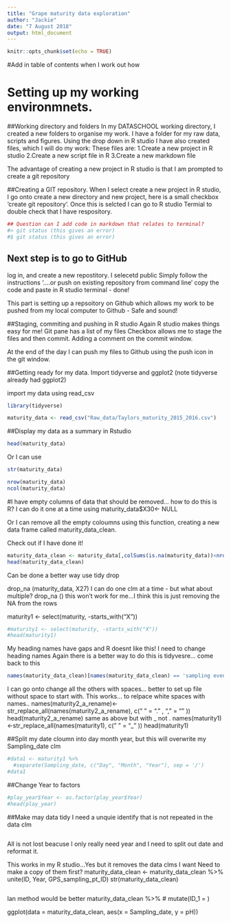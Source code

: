 ```yaml
---
title: "Grape maturity data exploration"
author: "Jackie"
date: "7 August 2018"
output: html_document
---
```


```r
knitr::opts_chunk$set(echo = TRUE)
```

#Add in table of contents when I work out how


# Setting up my working environmnets.
##Working directory and folders
In my DATASCHOOL working directory, I created a new folders to organise my work.
I have a folder for my raw data, scripts and figures.
Using the drop down in R studio I have also created files, which I will do my work:
These files are:
1.Create a new project in R studio
2.Create a new script file in R
3.Create a new markdown file

The advantage of creating a new project in R studio is that I am prompted to create a git repository

##Creating a GIT repository.
When I select create a new project in R studio, I go onto create a new directory and new project, here is a small checkbox 'create git repository'.
Once this is selcted I can go to R studio Termial to double check that I have respository.

```r
## Question can I add code in markdown that relates to terminal?
#> git status (this gives an error)
#$ git status (this gives an error)
```
## Next step is to go to GitHub
log in, and create a new repostitory.
I selecetd public 
Simply follow the instructions 
'....or push on existing repository from command line'
copy the code and paste in R studio terminal - done!

This part is setting up a repsoitory on Github which allows my work to be pushed from my local computer to Github - Safe and sound!

##Staging, commiting and pushing in R studio
Again R studio makes things easy for me!
Git pane has a list of my files
Checkbox allows me to stage the files and then commit.
Adding a comment on the commit window.

At the end of the day I can push my files to Github using the push icon in the git window.

##Getting ready for my data.
Import tidyverse and ggplot2
(note tidyverse already had ggplot2)

import my data using read_csv

```r
library(tidyverse)

maturity_data <- read_csv("Raw_data/Taylors_maturity_2015_2016.csv")
```

##Display my data as a summary in Rstudio
```r
head(maturity_data)
```
Or I can use

```r
str(maturity_data)

nrow(maturity_data)
ncol(maturity_data)
```


#I have empty columns of data that should be removed... how to do this is R?
I can do it one at a time using 
maturity_data$X30<- NULL

Or I can remove all the empty coloumns using this function, creating a new data frame called maturity_data_clean.

Check out if I have done it!
```r

maturity_data_clean <- maturity_data[,colSums(is.na(maturity_data))<nrow(maturity_data)]
head(maturity_data_clean)
```

Can be done a better way use tidy drop  

 

drop_na (maturity_data, X27)
I can do one clm at a time - but what about multiple?
drop_na () this won't work for me...I think this is just removing the NA from the rows


maturity1 <- select(maturity, -starts_with("X"))
```r
#maturity1 <- select(maturity, -starts_with("X"))
#head(maturity1)
```



 My heading names have gaps and R doesnt like this!
 I need to change heading names
 Again there is a better way to do this is tidyvesre... come back to this
```r
names(maturity_data_clean)[names(maturity_data_clean) == 'sampling event'] <- 'sampling_event'
```
I can go onto change all the others with spaces... better to set up file without space to start with.
This works... to relpace white spaces with names..
names(maturity2_a_rename)<-str_replace_all(names(maturity2_a_rename), c(" " = "." , "," = "" ))
head(maturity2_a_rename)
same as above but with _ not .
names(maturity1)<-str_replace_all(names(maturity1), c(" " = "_" ))
head(maturity1)

##Split my date cloumn into day month year, but this will overwrite my Sampling_date clm
```r
#data1 <- maturity1 %>%
  #separate(Sampling_date, c("Day", "Month", "Year"), sep = '/')
#data1
```

##Change Year to factors
```r
#play_year$Year <- as.factor(play_year$Year)
#head(play_year)
```


##Make may data tidy
I need a unquie identify that is not repeated in the data clm
```r

```

All is not lost beacuse I only really need year and I need to split out date and reformat it.

This works in my R studio...Yes but it removes the data clms I want
Need to make a copy of them first?
maturity_data_clean <- maturity_data_clean %>%
  unite(ID, Year, GPS_sampling_pt_ID)
str(maturity_data_clean)

```r

```

Ian method would be better
maturity_data_clean %>%
#  mutate(ID_1 = )

ggplot(data = maturity_data_clean, aes(x = Sampling_date, y = pH))

```r

```

